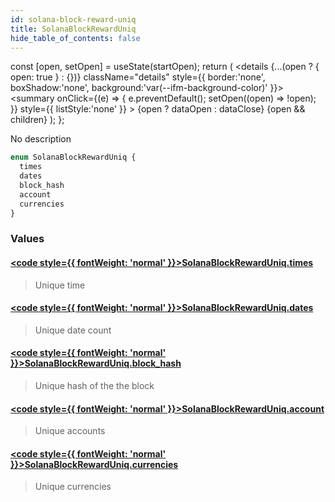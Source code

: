 ```yaml
---
id: solana-block-reward-uniq
title: SolanaBlockRewardUniq
hide_table_of_contents: false
---
```







  const [open, setOpen] = useState(startOpen);
  return (
    <details {...(open ? { open: true } : {})} className="details" style={{ border:'none', boxShadow:'none', background:'var(--ifm-background-color)' }}>
      <summary
        onClick={(e) => {
          e.preventDefault();
          setOpen((open) => !open);
        }}
        style={{ listStyle:'none' }}
      >
      {open ? dataOpen : dataClose}
      </summary>
      {open && children}
    </details>
  );
};








No description


```graphql
enum SolanaBlockRewardUniq {
  times
  dates
  block_hash
  account
  currencies
}
```




### Values

#### [<code style={{ fontWeight: 'normal' }}>SolanaBlockRewardUniq.<b>times</b></code>](#)  
> 
> 
> Unique time
> 

#### [<code style={{ fontWeight: 'normal' }}>SolanaBlockRewardUniq.<b>dates</b></code>](#)  
> 
> 
> Unique date count
> 

#### [<code style={{ fontWeight: 'normal' }}>SolanaBlockRewardUniq.<b>block_hash</b></code>](#)  
> 
> 
> Unique hash of the the block
> 

#### [<code style={{ fontWeight: 'normal' }}>SolanaBlockRewardUniq.<b>account</b></code>](#)  
> 
> 
> Unique accounts
> 

#### [<code style={{ fontWeight: 'normal' }}>SolanaBlockRewardUniq.<b>currencies</b></code>](#)  
> 
> 
> Unique currencies
> 



